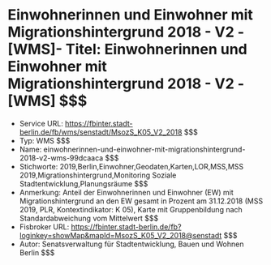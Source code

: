 # Einwohnerinnen und Einwohner mit Migrationshintergrund 2018 - V2 - [WMS]- Titel: Einwohnerinnen und Einwohner mit Migrationshintergrund 2018 - V2 - [WMS] $$$
- Service URL: https://fbinter.stadt-berlin.de/fb/wms/senstadt/MsozS_K05_V2_2018 $$$
- Typ: WMS $$$
- Name: einwohnerinnen-und-einwohner-mit-migrationshintergrund-2018-v2-wms-99dcaaca $$$
- Stichworte: 2019,Berlin,Einwohner,Geodaten,Karten,LOR,MSS,MSS 2019,Migrationshintergrund,Monitoring Soziale Stadtentwicklung,Planungsräume $$$
- Anmerkung: Anteil der Einwohnerinnen und Einwohner (EW) mit Migrationshintergrund an den EW gesamt in Prozent am 31.12.2018 (MSS 2019, PLR, Kontextindikator: K 05), Karte mit Gruppenbildung nach Standardabweichung vom Mittelwert $$$
- Fisbroker URL: https://fbinter.stadt-berlin.de/fb?loginkey=showMap&mapId=MsozS_K05_V2_2018@senstadt $$$
- Autor: Senatsverwaltung für Stadtentwicklung, Bauen und Wohnen Berlin $$$
